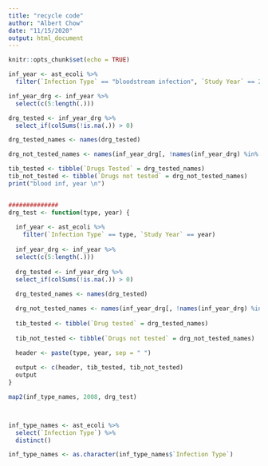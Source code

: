 ```yaml
---
title: "recycle code"
author: "Albert Chow"
date: "11/15/2020"
output: html_document
---
```


```r
knitr::opts_chunk$set(echo = TRUE)
```


```r
inf_year <- ast_ecoli %>% 
  filter(`Infection Type` == "bloodstream infection", `Study Year` == 2008)

inf_year_drg <- inf_year %>% 
  select(c(5:length(.)))

drg_tested <- inf_year_drg %>% 
  select_if(colSums(!is.na(.)) > 0)

drg_tested_names <- names(drg_tested)

drg_not_tested_names <- names(inf_year_drg[, !names(inf_year_drg) %in% drg_tested_names])

tib_tested <- tibble(`Drugs Tested` = drg_tested_names)
tib_not_tested <- tibble(`Drugs not tested` = drg_not_tested_names)
print("blood inf, year \n")


##############
drg_test <- function(type, year) {
  
  inf_year <- ast_ecoli %>% 
    filter(`Infection Type` == type, `Study Year` == year)
  
  inf_year_drg <- inf_year %>% 
  select(c(5:length(.)))
  
  drg_tested <- inf_year_drg %>% 
  select_if(colSums(!is.na(.)) > 0)
  
  drg_tested_names <- names(drg_tested)

  drg_not_tested_names <- names(inf_year_drg[, !names(inf_year_drg) %in% drg_tested_names])
  
  tib_tested <- tibble(`Drug tested` = drg_tested_names)
  
  tib_not_tested <- tibble(`Drugs not tested` = drg_not_tested_names)

  header <- paste(type, year, sep = " ")
  
  output <- c(header, tib_tested, tib_not_tested)
  output
}

map2(inf_type_names, 2008, drg_test)



inf_type_names <- ast_ecoli %>% 
  select(`Infection Type`) %>% 
  distinct()

inf_type_names <- as.character(inf_type_names$`Infection Type`)

```

```r

```

